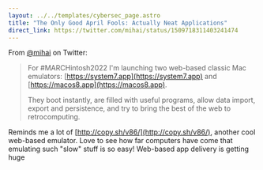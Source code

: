 ---
layout: ../../templates/cybersec_page.astro
title: "The Only Good April Fools: Actually Neat Applications"
direct_link: https://twitter.com/mihai/status/1509718311403241474
---

From [@mihai](https://twitter.com/mihai) on Twitter:

> For #MARCHintosh2022 I'm launching two web-based classic Mac emulators: [https://system7.app](https://system7.app) and [https://macos8.app](https://macos8.app).
> 
> They boot instantly, are filled with useful programs, allow data import, export and persistence, and try to bring the best of the web to retrocomputing.

Reminds me a lot of [http://copy.sh/v86/](http://copy.sh/v86/), another cool web-based emulator. Love to see how far computers have come that emulating such "slow" stuff is so easy! Web-based app delivery is getting huge
